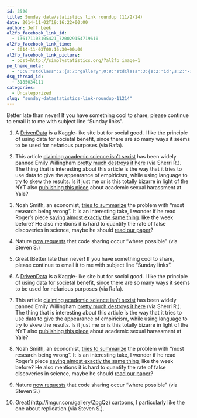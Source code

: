 ```yaml
---
id: 3526
title: Sunday data/statistics link roundup (11/2/14)
date: 2014-11-02T19:16:22+00:00
author: Jeff Leek
al2fb_facebook_link_id:
  - 136171103105421_720029154719610
al2fb_facebook_link_time:
  - 2014-11-03T00:16:30+00:00
al2fb_facebook_link_picture:
  - post=http://simplystatistics.org/?al2fb_image=1
pe_theme_meta:
  - 'O:8:"stdClass":2:{s:7:"gallery";O:8:"stdClass":3:{s:2:"id";s:2:"-1";s:5:"width";s:0:"";s:6:"height";s:0:"";}s:5:"video";O:8:"stdClass":1:{s:2:"id";s:2:"-1";}}'
dsq_thread_id:
  - 3185034111
categories:
  - Uncategorized
slug: "sunday-datastatistics-link-roundup-11214"
---
```

Better late than never! If you have something cool to share, please continue to email it to me with subject line "Sunday links".

  1. A [DrivenData](http://www.drivendata.org/) is a Kaggle-like site but for social good. I like the principle of using data for societal benefit, since there are so many ways it seems to be used for nefarious purposes (via Rafa).
  2. This article [claiming academic science isn't sexist](http://www.nytimes.com/2014/11/02/opinion/sunday/academic-science-isnt-sexist.html?ref=opinion&_r=2) has been widely panned Emily Willingham [pretty much destroys it here](http://www.emilywillinghamphd.com/2014/11/academic-science-is-sexist-we-do-have.html) (via Sherri R.). The thing that is interesting about this article is the way that it tries to use data to give the appearance of empiricism, while using language to try to skew the results. Is it just me or is this totally bizarre in light of the NYT also [publishing this piece](http://www.nytimes.com/2014/11/02/us/handling-of-sexual-harassment-case-poses-larger-questions-at-yale.html?smid=tw-share) about academic sexual harassment at Yale?
  3. Noah Smith, an economist, [tries to summarize](http://www.bloombergview.com/articles/2014-10-29/bad-data-can-make-us-smarter) the problem with "most research being wrong". It is an interesting take, I wonder if he read Roger's piece [saying almost exactly the same thing ](http://simplystatistics.org/2014/10/15/dear-laboratory-scientists-welcome-to-my-world/) like the week before? He also mentions it is hard to quantify the rate of false discoveries in science, maybe he should [read our paper](http://biostatistics.oxfordjournals.org/content/early/2013/09/24/biostatistics.kxt007.abstract)?
  4. Nature [now requests](http://www.nature.com/news/code-share-1.16232) that code sharing occur "where possible" (via Steven S.)
  5. Great [Better late than never! If you have something cool to share, please continue to email it to me with subject line "Sunday links".

  1. A [DrivenData](http://www.drivendata.org/) is a Kaggle-like site but for social good. I like the principle of using data for societal benefit, since there are so many ways it seems to be used for nefarious purposes (via Rafa).
  2. This article [claiming academic science isn't sexist](http://www.nytimes.com/2014/11/02/opinion/sunday/academic-science-isnt-sexist.html?ref=opinion&_r=2) has been widely panned Emily Willingham [pretty much destroys it here](http://www.emilywillinghamphd.com/2014/11/academic-science-is-sexist-we-do-have.html) (via Sherri R.). The thing that is interesting about this article is the way that it tries to use data to give the appearance of empiricism, while using language to try to skew the results. Is it just me or is this totally bizarre in light of the NYT also [publishing this piece](http://www.nytimes.com/2014/11/02/us/handling-of-sexual-harassment-case-poses-larger-questions-at-yale.html?smid=tw-share) about academic sexual harassment at Yale?
  3. Noah Smith, an economist, [tries to summarize](http://www.bloombergview.com/articles/2014-10-29/bad-data-can-make-us-smarter) the problem with "most research being wrong". It is an interesting take, I wonder if he read Roger's piece [saying almost exactly the same thing ](http://simplystatistics.org/2014/10/15/dear-laboratory-scientists-welcome-to-my-world/) like the week before? He also mentions it is hard to quantify the rate of false discoveries in science, maybe he should [read our paper](http://biostatistics.oxfordjournals.org/content/early/2013/09/24/biostatistics.kxt007.abstract)?
  4. Nature [now requests](http://www.nature.com/news/code-share-1.16232) that code sharing occur "where possible" (via Steven S.)
  5. Great](http://imgur.com/gallery/ZpgQz) cartoons, I particularly like the one about replication (via Steven S.).
